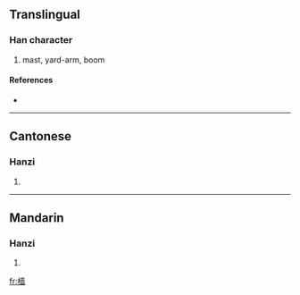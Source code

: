 {{also|檣}}
==Translingual==

===Han character===
{{Han char|rn=75|rad=木|as=11|sn=15|four=|canj=木土金田 (DGCW)}}

# mast, yard-arm, boom

====References====
* {{Han ref|kx=0551.181|hdz=21275.090|uh=6A2F|ud=27183}}

----

==Cantonese==

===Hanzi===
{{yue-hanzi|jyut=|y=cheung4|tra=檣}}

# {{defn|Cantonese}}

----

==Mandarin==

===Hanzi===
{{cmn-hanzi|tra=檣|pin=[[cóng]] ([[cong2]]), [[qiáng]] ([[qiang2]])|wg=ts'ung<sup>2</sup>, ch'iang<sup>2</sup>}}

# {{defn|Mandarin}}

[[fr:樯]]